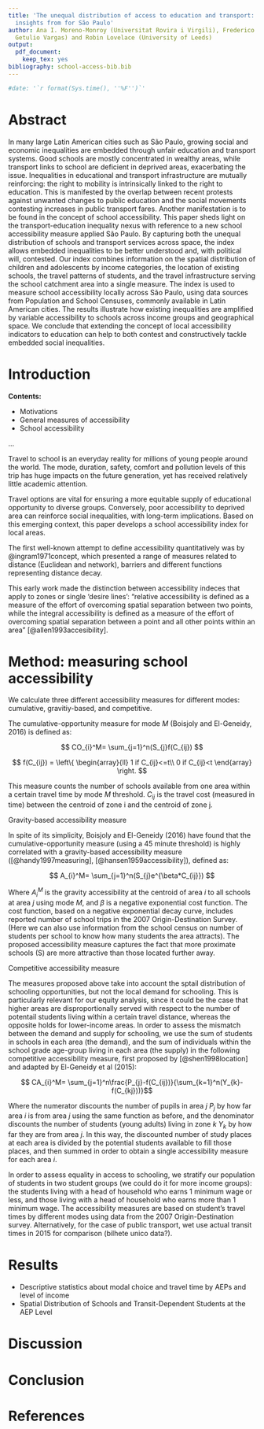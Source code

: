 ```yaml
---
title: 'The unequal distribution of access to education and transport:
  insights from for São Paulo'
author: Ana I. Moreno-Monroy (Universitat Rovira i Virgili), Frederico R. Ramos (Fundação
  Getulio Vargas) and Robin Lovelace (University of Leeds)
output: 
  pdf_document: 
    keep_tex: yes
bibliography: school-access-bib.bib
---
```


```r
#date: '`r format(Sys.time(), ''%F'')`'
```


# Abstract

In many large Latin American cities such as São Paulo, growing social
and economic inequalities are embedded through unfair education and
transport systems. Good schools are mostly concentrated in wealthy
areas, while transport links to school are deficient in deprived areas,
exacerbating the issue. Inequalities in educational and transport
infrastructure are mutually reinforcing: the right to mobility is
intrinsically linked to the right to education. This is manifested by
the overlap between recent protests against unwanted changes to public
education and the social movements contesting increases in public
transport fares. Another manifestation is to be found in the concept of
school accessibility. This paper sheds light on the transport-education
inequality nexus with reference to a new school accessibility measure
applied São Paulo. By capturing both the unequal distribution of schools
and transport services across space, the index allows embedded
inequalities to be better understood and, with political will,
contested. Our index combines information on the spatial distribution of
children and adolescents by income categories, the location of existing
schools, the travel patterns of students, and the travel infrastructure
serving the school catchment area into a single measure. The index is
used to measure school accessibility locally across São Paulo, using
data sources from Population and School Censuses, commonly available in
Latin American cities. The results illustrate how existing inequalities
are amplified by variable accessibility to schools across income groups
and geographical space. We conclude that extending the concept of local
accessibility indicators to education can help to both contest and
constructively tackle embedded social inequalities.

# Introduction

**Contents:**

- Motivations
- General measures of accessibility
- School accessibility

...

Travel to school is an everyday reality for millions of young people around the world.
The mode, duration, safety, comfort and pollution levels of this trip has huge
impacts on the future generation, yet has received relatively little academic
attention.


Travel options are vital for ensuring a more equitable supply of
educational opportunity to diverse groups. Conversely, poor accessibility
to deprived area can reinforce social inequalities, with long-term implications.
Based on this emerging context, this paper develops a school accessibility index
for local areas.

The first well-known attempt to define accessibility quantitatively was by @ingram1971concept, which presented a range of measures related to distance (Euclidean and network), barriers and different functions representing distance decay.

This early work made the distinction between accessibility indeces that apply to zones or single 'desire lines':
"relative accessibility is defined as a measure of the effort of overcoming spatial separation between two points, while the integral accessibility is defined as a measure of the effort of overcoming spatial separation between a point and all other points within an area"
[@allen1993accesibility]. 

# Method: measuring school accessibility

We calculate three different accessibility measures for different modes: cumulative, gravitiy-based, and competitive.

The cumulative-opportunity measure for mode $M$ (Boisjoly and El-Geneidy, 2016) is defined as:

$$ CO_{i}^M= \sum_{j=1}^n(S_{j}f(C_{ij}) $$

$$ f(C_{ij}) = \left\{ 
                \begin{array}{ll}
                  1 if C_{ij}<=t\\
                  0 if C_{ij}<t
                \end{array}
              \right.
  $$ 

This measure counts the number of schools available from one area within a certain travel time by mode $M$ threshold. $C_{ij}$ is the travel cost (measured in time) between the centroid of zone i and the centroid of zone j. 

Gravity-based accessibility measure

In spite of its simplicity, Boisjoly and El-Geneidy (2016) have found that the cumulative-opportunity measure (using a 45 minute threshold) is highly correlated with a gravity-based accessibility measure ([@handy1997measuring], [@hansen1959accessibility]), defined as:

$$ A_{i}^M= \sum_{j=1}^n(S_{j}e^{\beta*C_{ij}}) $$

Where $A_{i}^M$ is the gravity accessibility at the centroid of area $i$ to all schools at area $j$ using mode $M$, and $\beta$ is a negative exponential cost function. The cost function, based on a negative exponential decay curve, includes reported number of school trips in the 2007 Origin-Destination Survey. (Here we can also use information from the school census on number of students per school to know how many students the area attracts). The proposed accessibility measure captures the fact that more proximate schools (S) are more attractive than those located further away. 

Competitive accessibility measure

The measures proposed above take into account the sptail distribution of schooling opportunities, but not the local demand for schooling. This is particularly relevant for our equity analysis, since it could be the case that higher areas are disproportionally served with respect to the number of potentail students living within a certain travel distance, whereas the opposite holds for lower-income areas.  In order to assess the mismatch between the demand and supply for schooling, we use the sum of students in schools in each area (the demand), and the sum of individuals within the school grade age-group living in each area (the supply) in the following competitive accessibility measure, first proposed by [@shen1998location] and adapted by El-Geneidy et al (2015):

$$ CA_{i}^M= \sum_{j=1}^n\frac{P_{j}-f(C_{ij})}{\sum_{k=1}^n(Y_{k}-f(C_{kj}))}$$

Where the numerator discounts the number of pupils in area $j$ $P_{j}$ by how far area $i$ is from area $j$ using the same function as before, and the denominator discounts the number of students (young adults) living in zone $k$ $Y_{k}$ by how far they are from area $j$. 
In this way, the discounted number of study places at each area is divided by the potential students available to fill those places, and then summed in order to obtain a single accessibility measure for each area $i$.  

In order to assess equality in access to schooling, we stratify our population of students in two student groups (we could do it for more income groups): the students living with a head of household who earns 1 minimum wage or less, and those living with a head of household who earns more than 1 minimum wage. The accessibility measures are based on student's travel times by different modes using data from the 2007 Origin-Destination survey. Alternatively, for the case of public transport, wet use actual transit times in 2015 for comparison (bilhete unico data?).

# Results

- Descriptive statistics about modal choice and travel time by AEPs and level of income
- Spatial Distribution of Schools and Transit-Dependent Students at the AEP Level 

# Discussion

# Conclusion

# References

<!--
  
  --> 

